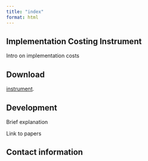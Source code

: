 ```yaml
---
title: "index"
format: html
---
```


## Implementation Costing Instrument

Intro on implementation costs


## Download

[instrument](https://github.com/Thomasina-Donovan/implementation-costing-instrument/raw/main/assets/instrument.xlsx).


## Development

Brief explanation

Link to papers


## Contact information
